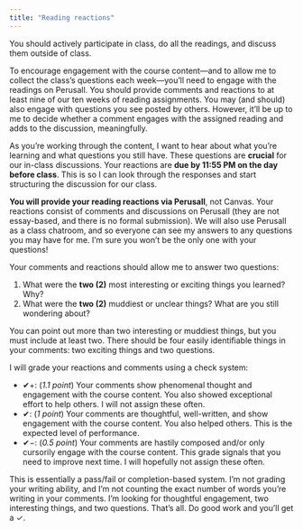 ```yaml
---
title: "Reading reactions"
---
```


You should actively participate in class, do all the readings, and discuss them outside of class. 

To encourage engagement with the course content—and to allow me to collect the class's questions each week—you'll need to engage with the readings on Perusall. You should provide comments and reactions to at least nine of our ten weeks of reading assignments. You may (and should) also engage with questions you see posted by others. However, it'll be up to me to decide whether a comment engages with the assigned reading and adds to the discussion, meaningfully.

As you're working through the content, I want to hear about what you're learning and what questions you still have. These questions are **crucial** for our in-class discussions. Your reactions are **due by 11:55 PM on the day before class**. This is so I can look through the responses and start structuring the discussion for our class.

**You will provide your reading reactions via Perusall**, not Canvas. Your reactions consist of comments and discussions on Perusall (they are not essay-based, and there is no formal submission). We will also use Perusall as a class chatroom, and so everyone can see my answers to any questions you may have for me. I'm sure you won't be the only one with your questions!

Your comments and reactions should allow me to answer two questions:

1. What were the **two (2)** most interesting or exciting things you learned? Why?
2. What were the **two (2)** muddiest or unclear things? What are you still wondering about?    

You can point out more than two interesting or muddiest things, but you must include at least two. There should be four easily identifiable things in your comments: two exciting things and two questions.

I will grade your reactions and comments using a check system:

- ✔+: (*1.1 point*) Your comments show phenomenal thought and engagement with the course content. You also showed exceptional effort to help others. I will not assign these often.
- ✔: (*1 point*) Your comments are thoughtful, well-written, and show engagement with the course content. You also helped others. This is the expected level of performance.
- ✔−: (*0.5 point*) Your comments are hastily composed and/or only cursorily engage with the course content. This grade signals that you need to improve next time. I will hopefully not assign these often.

This is essentially a pass/fail or completion-based system. I'm not grading your writing ability, and I'm not counting the exact number of words you're writing in your comments. I'm looking for thoughtful engagement, two interesting things, and two questions. That's all. Do good work and you'll get a ✓.
